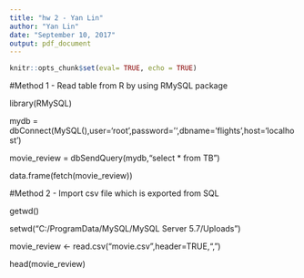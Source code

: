 ---
title: "hw 2 - Yan Lin"
author: "Yan Lin"
date: "September 10, 2017"
output: pdf_document
---

```{r setup, include=FALSE}
knitr::opts_chunk$set(eval= TRUE, echo = TRUE)
```

#Method 1 - Read table from R by using RMySQL package

library(RMySQL)

mydb = dbConnect(MySQL(),user='root',password='',dbname='flights',host='localhost')

movie_review = dbSendQuery(mydb,"select * from TB")

data.frame(fetch(movie_review))

#Method 2 - Import csv file which is exported from SQL

getwd()

setwd("C:/ProgramData/MySQL/MySQL Server 5.7/Uploads")

movie_review <- read.csv("movie.csv",header=TRUE,",")

head(movie_review)

